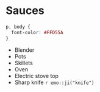 # Sauces

```css
p, body {
  font-color: #FFD55A
}
```

- Blender
- Pots
- Skillets   
- Oven
- Electric stove top
- Sharp knife ```r emo::ji("knife") ```


